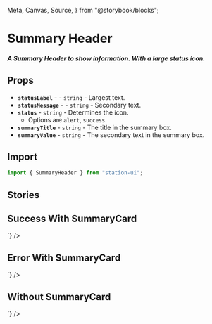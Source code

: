   Meta,
  Canvas,
  Source,
} from "@storybook/blocks";

<Meta title="Components/Headers/Summary" />

# Summary Header

##### A Summary Header to show information. With a large status icon.

## Props
- **`statusLabel`** - <RequiredText /> - `string` - Largest text.
- **`statusMessage`** - <RequiredText /> - `string` - Secondary text.
- **`status`** - `string` - Determines the icon.
  - Options are `alert`, `success`.
- **`summaryTitle`** - `string` - The title in the summary box.
- **`summaryValue`** - `string` - The secondary text in the summary box.

## Import
```jsx
import { SummaryHeader } from "station-ui";
```

## Stories

## Success With SummaryCard
<div className="story_with_source_below">
  <Canvas of={SummaryHeaderStories.SuccessWithSummaryCard} />
  <Source code={`
    <SummaryHeader
  statusLabel={"Success!"}
  statusMessage={"The wallet was created"}
  status={"success"}
  summaryTitle={"my-wallet"}
  summaryValue={"terra1kc87mu460fwkqte29rquh4hc20m54fxwtsx7gp"}
/>
  `} />
</div>

## Error With SummaryCard
<div className="story_with_source_below">
  <Canvas of={SummaryHeaderStories.ErrorWithSummaryCard} />
  <Source code={`
    <SummaryHeader
  statusLabel={"Error"}
  statusMessage={"oh no! something went wrong"}
  status={"alert"}
  summaryTitle={"Am ERROR"}
  summaryValue={"Error message goes here, preferably very descriptive to avoid confusion."}
/>
  `} />
</div>

## Without SummaryCard
<div className="story_with_source_below">
  <Canvas of={SummaryHeaderStories.WithoutSummaryCard} />
  <Source code={`
    <SummaryHeader
  statusLabel={"Error"}
  statusMessage={"oh no! something went wrong"}
  status={"alert"}
/>
  `} />
</div>

<br />
<br />
<br />
<br />
<br />
<br />
<br />
<br />
<br />
<br />
<br />
<br />
<br />
<br />
<br />
<br />
<br />
<br />
<br />
<br />
<br />
